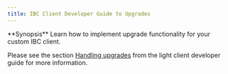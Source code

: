 ```yaml
---
title: IBC Client Developer Guide to Upgrades
---
```


<Note>
**Synopsis**
Learn how to implement upgrade functionality for your custom IBC client.
</Note>

Please see the section [Handling upgrades](/docs/ibc/v10.1.x/light-clients/developer-guide/upgrades) from the light client developer guide for more information.
